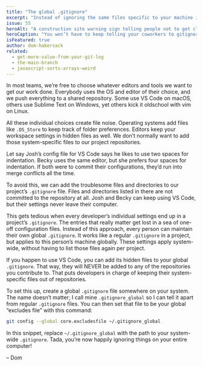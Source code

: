 ```yaml
---
title: "The global .gitignore"
excerpt: "Instead of ignoring the same files specific to your machine in every project, exclude them globally once for all your projects."
issue: 55
heroAlt: "A construction site warning sign telling people not to get closer."
heroCaption: "You won’t have to keep telling your coworkers to gitignore their editor’s config files anymore."
isFeatured: true
author: dom-habersack
related:
  - get-more-value-from-your-git-log
  - the-main-branch
  - javascript-sorts-arrays-weird
---
```

In most teams, we’re free to choose whatever editors and tools we want to get our work done. Everybody uses the OS and editor of their choice, and we push everything to a shared repository. Some use VS Code on macOS, others use Sublime Text on Windows, yet others kick it oldschool with vim on Linux.

All these individual choices create file noise. Operating systems add files like `.DS_Store` to keep track of folder preferences. Editors keep your workspace settings in hidden files as well. We don’t normally want to add those system-specific files to our project repositories.

Let say Josh’s config file for VS Code says he likes to use two spaces for indentation. Becky uses the same editor, but she prefers four spaces for indentation. If both were to commit their configurations, they’d run into merge conflicts all the time.

To avoid this, we can add the troublesome files and directories to our project’s `.gitignore` file. Files and directories listed in there are not committed to the repository at all. Josh and Becky can keep using VS Code, but their settings never leave their computer.

This gets tedious when every developer’s individual settings end up in a project’s `.gitignore`. The entries that really matter get lost in a sea of one-off configuration files. Instead of this approach, every person can maintain their own global `.gitignore`. It works like a regular `.gitignore` in a project, but applies to this person’s machine globally. These settings apply system-wide, without having to list those files again per project.

If you happen to use VS Code, you can add its hidden files to your global `.gitignore`. That way, they will NEVER be added to any of the repositories you contribute to. That puts developers in charge of keeping their system-specific files out of repositories.

To set this up, create a global `.gitignore` file somewhere on your system. The name doesn’t matter; I call mine `.gitignore_global` so I can tell it apart from regular `.gitignore` files. You can then set that file to be your global “excludes file” with this command:

```bash
git config --global core.excludesfile ~/.gitignore_global
```

In this snippet, replace `~/.gitignore_global` with the path to your system-wide `.gitignore`. Tada, you’re now happily ignoring things on your entire computer!

– Dom
